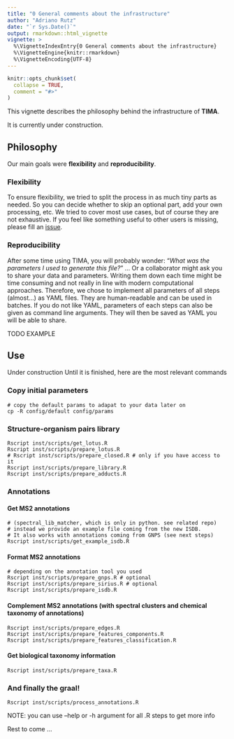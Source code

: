 ```yaml
---
title: "0 General comments about the infrastructure"
author: "Adriano Rutz"
date: "`r Sys.Date()`"
output: rmarkdown::html_vignette
vignette: >
  %\VignetteIndexEntry{0 General comments about the infrastructure}
  %\VignetteEngine{knitr::rmarkdown}
  %\VignetteEncoding{UTF-8}
---
```


```r
knitr::opts_chunk$set(
  collapse = TRUE,
  comment = "#>"
)
```

This vignette describes the philosophy behind the infrastructure of **TIMA**.

It is currently under construction. 

## Philosophy

Our main goals were **flexibility** and **reproducibility**. 

### Flexibility

To ensure flexibility, we tried to split the process in as much tiny parts as needed.
So you can decide whether to skip an optional part, add your own processing, etc.
We tried to cover most use cases, but of course they are not exhaustive. 
If you feel like something useful to other users is missing, please fill an [issue](https://github.com/taxonomicallyinformedannotation/tima-r/issues).

### Reproducibility

After some time using TIMA, you will probably wonder: 
"*What was the parameters I used to generate this file?*" ...
Or a collaborator might ask you to share your data and parameters.
Writing them down each time might be time consuming and not really in line with modern computational approaches.
Therefore, we chose to implement all parameters of all steps (almost...) as YAML files.
They are human-readable and can be used in batches.
If you do not like YAML, parameters of each steps can also be given as command line arguments.
They will then be saved as YAML you will be able to share.

TODO EXAMPLE

## Use

Under construction
Until it is finished, here are the most relevant commands

### Copy initial parameters

```shell
# copy the default params to adapat to your data later on
cp -R config/default config/params
```

### Structure-organism pairs library

```shell
Rscript inst/scripts/get_lotus.R
Rscript inst/scripts/prepare_lotus.R
# Rscript inst/scripts/prepare_closed.R # only if you have access to it
Rscript inst/scripts/prepare_library.R
Rscript inst/scripts/prepare_adducts.R
```

### Annotations

#### Get MS2 annotations

```shell
# (spectral_lib_matcher, which is only in python. see related repo)
# instead we provide an example file coming from the new ISDB.
# It also works with annotations coming from GNPS (see next steps)
Rscript inst/scripts/get_example_isdb.R
```

#### Format MS2 annotations

```shell
# depending on the annotation tool you used
Rscript inst/scripts/prepare_gnps.R # optional
Rscript inst/scripts/prepare_sirius.R # optional
Rscript inst/scripts/prepare_isdb.R
```

#### Complement MS2 annotations (with spectral clusters and chemical taxonomy of annotations)

```shell
Rscript inst/scripts/prepare_edges.R
Rscript inst/scripts/prepare_features_components.R
Rscript inst/scripts/prepare_features_classification.R
```

#### Get biological taxonomy information

```shell
Rscript inst/scripts/prepare_taxa.R
```

### And finally the graal!

```shell
Rscript inst/scripts/process_annotations.R
```

NOTE: you can use --help or -h argument for all .R steps to get more info

Rest to come ...
